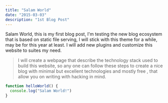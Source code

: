 ```yaml
---
title: "Salam World"
date: "2015-03-03"
description: "1st Blog Post"
---
```


Salam World, this is my first blog post, I'm testing the new blog ecosystem that is based on static file serving, I will stick with this theme for a while, may be for this year at least. I will add new plugins and customize this website to suites my need.

> I will create a webpage that describe the technology stack used to build this website, so any one can follow these steps to create a nice blog with minimal but excellent technologies and mostly free , that allow you on writing with hacking in mind.

```js
function helloWorld() {
  console.log("Salam World!")
}
```
